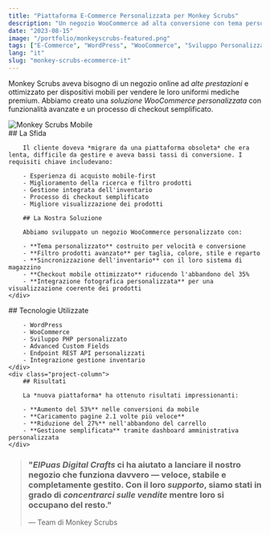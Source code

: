 ```yaml
---
title: "Piattaforma E-Commerce Personalizzata per Monkey Scrubs"
description: "Un negozio WooCommerce ad alta conversione con tema personalizzato e integrazioni backend"
date: "2023-08-15"
image: "/portfolio/monkeyscrubs-featured.png"
tags: ["E-Commerce", "WordPress", "WooCommerce", "Sviluppo Personalizzato"]
lang: "it"
slug: "monkey-scrubs-ecommerce-it"
---
```



Monkey Scrubs aveva bisogno di un negozio online ad *alte prestazioni* e ottimizzato per dispositivi mobili per vendere le loro uniformi mediche premium. Abbiamo creato una *soluzione WooCommerce personalizzata* con funzionalità avanzate e un processo di checkout semplificato.

<div class="project-gallery">
    <div class="project-gallery-item">
        <Image src={image} width={727} height={1470} alt="Monkey Scrubs Mobile" loading="lazy" decoding="async" />
    </div>
    <div class="project-gallery-content">
        ## La Sfida

        Il cliente doveva *migrare da una piattaforma obsoleta* che era lenta, difficile da gestire e aveva bassi tassi di conversione. I requisiti chiave includevano:

        - Esperienza di acquisto mobile-first
        - Miglioramento della ricerca e filtro prodotti
        - Gestione integrata dell'inventario
        - Processo di checkout semplificato
        - Migliore visualizzazione dei prodotti

        ## La Nostra Soluzione

        Abbiamo sviluppato un negozio WooCommerce personalizzato con:

        - **Tema personalizzato** costruito per velocità e conversione
        - **Filtro prodotti avanzato** per taglia, colore, stile e reparto
        - **Sincronizzazione dell'inventario** con il loro sistema di magazzino
        - **Checkout mobile ottimizzato** riducendo l'abbandono del 35%
        - **Integrazione fotografica personalizzata** per una visualizzazione coerente dei prodotti
    </div>
</div>

<div class="project-columns">
    <div class="project-column">
        ## Tecnologie Utilizzate

        - WordPress
        - WooCommerce
        - Sviluppo PHP personalizzato
        - Advanced Custom Fields
        - Endpoint REST API personalizzati
        - Integrazione gestione inventario
    </div>
    <div class="project-column">
        ## Risultati

        La *nuova piattaforma* ha ottenuto risultati impressionanti:

        - **Aumento del 53%** nelle conversioni da mobile
        - **Caricamento pagine 2.1 volte più veloce**
        - **Riduzione del 27%** nell'abbandono del carrello
        - **Gestione semplificata** tramite dashboard amministrativa personalizzata
    </div>
</div>



> ### "*ElPuas Digital Crafts* ci ha aiutato a lanciare il nostro negozio che funziona davvero — veloce, stabile e completamente gestito. Con il loro *supporto*, siamo stati in grado di *concentrarci sulle vendite* mentre loro si occupano del resto."
> 
> — Team di Monkey Scrubs 